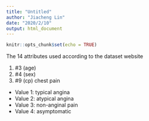```yaml
---
title: "Untitled"
author: "Jiacheng Lin"
date: "2020/2/10"
output: html_document
---
```


```r
knitr::opts_chunk$set(echo = TRUE)
```
The 14 attributes used according to the dataset website  

1. #3 (age)  
2. #4 (sex)  
3. #9 (cp) chest pain  
  + Value 1: typical angina  
  + Value 2: atypical angina  
  + Value 3: non-anginal pain  
  + Value 4: asymptomatic  